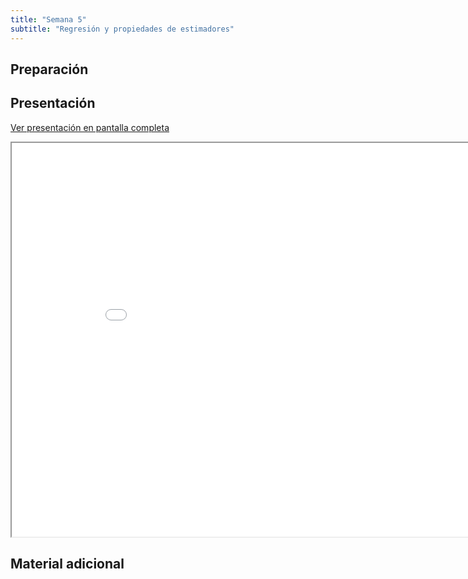 ```yaml
---
title: "Semana 5"
subtitle: "Regresión y propiedades de estimadores"
---
```


## Preparación



## Presentación

[Ver presentación en pantalla completa](../slides/lec_week5.html)

```{=html}
<iframe class="slide-deck" src="../slides/lec_week5.html" height="630" width="900"></iframe>
```

## Material adicional